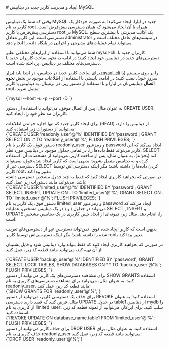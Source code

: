

<Layout>
<Head>
<title>مستندات ایجاد و مدیریت کاربر جدید در دیتابیس MySQL - لیارا</title>
</Head>
# ایجاد و مدیریت کاربر جدید در دیتابیس MySQL
<hr className="mb-2" />

وقتی که شما یک دیتابیس MySQL جدید در لیارا، ایجاد می‌کنید؛ به صورت خودکار یک کاربر به نام root همراه با آن ایجاد می‌شود که همان دسترسی پیش‌فرض است.
دسترسی پیش‌فرض یا کاربر <Important>root</Important> در MySQL، یک اکانت مدیریتی با بیشترین سطح دسترسی است. این کاربر معادل administrator در سیستم‌های عامل مختلف است و می‌تواند تمام عملیات‌های مدیریتی و اجرایی در پایگاه داده را انجام دهد.
<div className="h-2" />

شما می‌توانید با استفاده از ابزارهای مختلفی نظیر mysql-cli، کاربران جدید با دسترسی‌های جدید 
در دیتابیس خود ایجاد کنید؛ در ادامه به نحوه ساخت کاربران جدید با دسترسی‌های مختلف در دیتابیس، پرداخته شده است.
<div className="h-2" />

برای ساخت کاربر جدید در دیتابیس، در ابتدا باید <a href="/dbaas/mysql/how-tos/connect-via-cli/mysql/" className="text-[#2196f3]">ابزار mysql-cli</a> را بر روی سیستم (یا سرور خود)، نصب کنید؛ در ادامه، بایستی با استفاده از اطلاعات موجود در بخش **نحوه اتصال** دیتابیس‌تان در لیارا و با استفاده از دستور زیر، در ترمینال، به دیتابیس با کاربر root، متصل شوید: 

<div className="h-4" />
    <div dir='ltr'>
    <Highlight className="bash">
        {`mysql --host <hostname> -u <username> -p<password> --port <port> -D <database_name>`}
    </Highlight>
    </div>
<div className="h-4" />

به عنوان مثال: 
<Asciinema id="connect-to-mysql-via-mysql-cli" />
پس از اتصال موفق، می‌توانید با استفاده از دستور <Important>CREATE USER</Important>، کاربران مد نظر خود را، ایجاد کنید.

<Section id="create-readonly-user" title="ساخت کاربر با دسترسی Read-Only" />
برای ایجاد کاربر جدید که تنها اجازه خواندن اطلاعات (READ) از دیتابیس را دارد، می‌توانید از دستورات زیر استفاده کنید:


<div className="h-4" />
    <div dir='ltr'>
    <Highlight className="bash">
        {`CREATE USER 'readonly_user'@'%' IDENTIFIED BY 'password';
GRANT SELECT ON <database_name>.* TO 'readonly_user'@'%';
FLUSH PRIVILEGES;
`}
    </Highlight>
    </div>
<div className="h-4" />
دستور فوق، یک کاربر با نام <Important>readonly_user</Important> و رمزعبور <Important>password</Important> ایجاد می‌کند که این کاربر می‌تواند 
فقط داده‌ها را، در تمامی جداول موجود در دیتابیس مورد نظر، <Important>SELECT</Important> کند (بخواند). به عنوان مثال:

<Asciinema id="create-readonly-user-in-mysql" />
پس از ساخت کاربر، می‌توانید از مشخصات آن، استفاده کرده و به دیتابیس متصل بشوید: 
<Asciinema id="connect-to-readonly-user-mysql" />
بدیهی است که کاربر ایجاد شده فوق، نمی‌تواند 
دسترسی غیر از SELECT کردن داده‌ها را داشته باشد؛ مگر اینکه 
دسترسی‌اش توسط کاربر root، تغییر پیدا کند.
<Section id="create-limited-user" title="ساخت کاربر با دسترسی محدود به برخی جداول" />
در صورتی که بخواهید کاربری ایجاد کنید که فقط به چند جدول مشخص دسترسی داشته باشد، می‌توانید مانند دستورات زیر عمل کنید:

<div className="h-4" />
    <div dir='ltr'>
    <Highlight className="bash">
        {`CREATE USER 'limited_user'@'%' IDENTIFIED BY 'password';
GRANT SELECT, INSERT, UPDATE ON <database_name>.<table_name_1> TO 'limited_user'@'%';
GRANT SELECT ON <database_name>.<table_name_2> TO 'limited_user'@'%';
FLUSH PRIVILEGES;
`}
    </Highlight>
    </div>
<div className="h-4" />
دستور فوق، یک کاربر به نام <Important>limited_user</Important> و رمزعبور <Important>password</Important> ایجاد می‌کند که می‌تواند 
در جداول \<table_name_1\> و \<table_name_2\> در یک دیتابیس مشخص، عملیات <Important>SELECT</Important> , <Important>INSERT</Important> و <Important>UPDATE</Important> را، انجام دهد.
مثال زیر، نمونه‌ای از ایجاد چنین کاربری در یک دیتابیس مشخص است: 

<Asciinema id="create-limited-user-mysql" />

بدیهی است که کاربر ایجاد شده فوق، نمی‌تواند دسترسی غیر از دسترسی‌های تعریف شده را داشته باشد؛ مگر اینکه دسترسی‌اش توسط کاربر root، تغییر پیدا کند.

<Section id="create-backup-user" title="ساخت کاربر فقط برای تهیه فایل پشتیبان" />

در صورتی که بخواهید کاربری ایجاد کنید که فقط 
بتواند وارد دیتابیس شود و فایل پشتیبان از آن تهیه کند، می‌توانید مانند قطعه کد زیر، عمل کنید:

<div className="h-4" />
    <div dir='ltr'>
    <Highlight className="bash">
        {`CREATE USER 'backup_user'@'%' IDENTIFIED BY 'password';
GRANT SELECT, LOCK TABLES, SHOW DATABASES ON *.* TO 'backup_user'@'%';
FLUSH PRIVILEGES;
`}
    </Highlight>
    </div>

<Section id="see-user-roles" title="مشاهده دسترسی‌های یک کاربر" />
برای مشاهده دسترسی‌های یک کاربر می‌توانید از دستور <Important>SHOW GRANTS</Important> استفاده کنید. به عنوان مثال،
می‌توانید برای مشاهده دسترسی‌های کاربری به نام <Important>readonly_user</Important>، مانند قطعه کد زیر، عمل کنید:

<div className="h-4" />
    <div dir='ltr'>
    <Highlight className="bash">
        {`SHOW GRANTS FOR 'readonly_user'@'%';`}
    </Highlight>
    </div>

<Section id="delete-user-roles" title="حذف دسترسی‌ یک کاربر" />
برای حذف یک دسترسی کاربر، می‌توانید از دستور <Important>REVOKE</Important> استفاده کنید؛ 
به عنوان مثال، فرض کنید که قصد دارید دسترسی <Important>UPDATE</Important> در جدول table1 از دیتابیس mydb را از کاربری به نام <Important>limited_user</Important>، سلب کنید.
برای این‌کار، می‌توانید از نمونه قطعه کد زیر، استفاده کنید:
<div className="h-4" />
<div dir='ltr'>
    <Highlight className="bash">
        {`REVOKE UPDATE ON database_name.table1 FROM 'limited_user'@'%';
FLUSH PRIVILEGES;
`}
    </Highlight>
</div>

<Section id="delete-user" title="حذف یک کاربر" />
برای حذف کاربر می‌توانید از دستور <Important>DROP USER</Important> استفاده کنید. به عنوان مثال، 
برای حذف کاربری به نام <Important>readonly_user</Important> می‌توانید مانند قطعه کد زیر، عمل کنید:
<div className="h-4" />
<div dir='ltr'>
    <Highlight className="bash">
        {`DROP USER 'readonly_user'@'%';`}
    </Highlight>
</div>

</Layout>